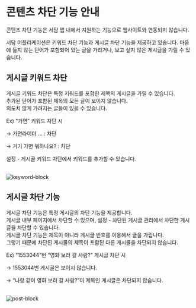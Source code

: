 
# 콘텐츠 차단 기능 안내


<Callout type="warning">
  콘텐츠 차단 기능은 서담 앱 내에서 지원하는 기능으로 웹사이트와 연동되지 않습니다.
</Callout>

서담 어플리케이션은 키워드 차단 기능과 게시글 차단 기능을 제공하고 있습니다.
마음에 들지 않는 단어가 포함되어 있는 글을 가리거나, 보고 싶지 않은 게시글을 가릴 수 있습니다.

## 게시글 키워드 차단


게시글 키워드 차단은 특정 키워드를 포함한 제목의 게시글을 가릴 수 있습니다.  
추가된 단어가 포함된 제목의 모든 글이 보이지 않습니다.   
의도치 않게 가려지는 글들이 있을 수 있습니다.

Ex) “가면” 키워드 차단 시

→ 가면라이더 … : 차단

→ 거기 가면 뭐하나요? : 차단

설정 - 게시글 키워드 차단에서 키워드를 추가할 수 있습니다.

<br/>
<Image src="/img/keyword-block.jpg" alt="keyword-block" width={1000} height={100} />

## 게시글 차단 기능

게시글 차단 기능은 특정 게시글의 차단 기능을 제공합니다.   
게시글 내부 페이지에서 차단할 수 있으며, 설정 - 차단된 게시글 관리에서 차단한 게시글을 차단할 수 있습니다.  
게시글 차단 기능은 제목이 아니라 게시글 번호를 이용해서 글을 가립니다.   
그렇기 때문에 차단된 게시물의 제목이 포함된 다른 게시물을 차단되지 않습니다. 

Ex) “1553044”번 “영화 보러 갈 사람?” 게시글 차단 시

→ 1553044번 게시글은 보이지 않습니다.

→ “나랑 같이 영화 보러 갈 사람?”이 제목인 게시글은 차단되지 않습니다.

<br/>
<Image src="/img/post-block.jpg" alt="post-block" width={1000} height={100} />
